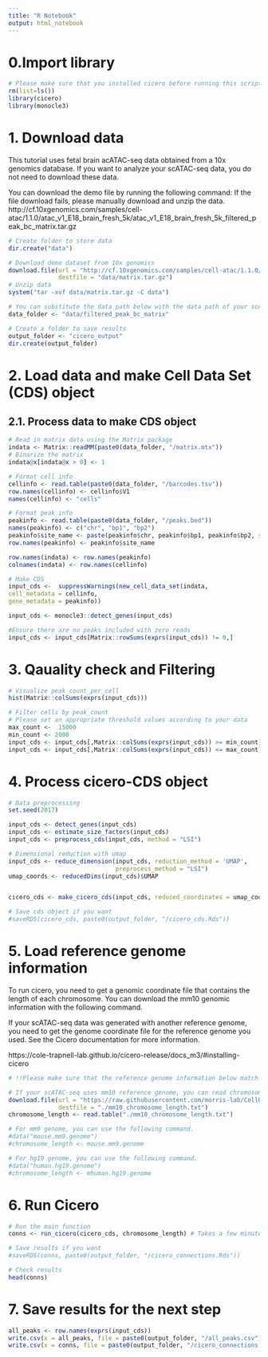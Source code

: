 ```yaml
---
title: "R Notebook"
output: html_notebook
---
```

# 0.Import library
```r
# Please make sure that you installed cicero before running this script
rm(list=ls())
library(cicero)
library(monocle3)

```

# 1. Download data

This tutorial uses fetal brain acATAC-seq data obtained from a 10x genomics database.
If you want to analyze your scATAC-seq data, you do not need to download these data.


You can download the demo file by running the following command:
If the file download fails, please manually download and unzip the data.
http://cf.10xgenomics.com/samples/cell-atac/1.1.0/atac_v1_E18_brain_fresh_5k/atac_v1_E18_brain_fresh_5k_filtered_peak_bc_matrix.tar.gz

```r
# Create folder to store data
dir.create("data")

# Download demo dataset from 10x genomics 
download.file(url = "http://cf.10xgenomics.com/samples/cell-atac/1.1.0/atac_v1_E18_brain_fresh_5k/atac_v1_E18_brain_fresh_5k_filtered_peak_bc_matrix.tar.gz",
              destfile = "data/matrix.tar.gz")
# Unzip data
system("tar -xvf data/matrix.tar.gz -C data")
```

```r
# You can substitute the data path below with the data path of your scATAC data.
data_folder <- "data/filtered_peak_bc_matrix"

# Create a folder to save results
output_folder <- "cicero_output"
dir.create(output_folder)
```


# 2. Load data and make Cell Data Set (CDS) object 
## 2.1. Process data to make CDS object

```r
# Read in matrix data using the Matrix package
indata <- Matrix::readMM(paste0(data_folder, "/matrix.mtx")) 
# Binarize the matrix
indata@x[indata@x > 0] <- 1

# Format cell info
cellinfo <- read.table(paste0(data_folder, "/barcodes.tsv"))
row.names(cellinfo) <- cellinfo$V1
names(cellinfo) <- "cells"

# Format peak info
peakinfo <- read.table(paste0(data_folder, "/peaks.bed"))
names(peakinfo) <- c("chr", "bp1", "bp2")
peakinfo$site_name <- paste(peakinfo$chr, peakinfo$bp1, peakinfo$bp2, sep="_")
row.names(peakinfo) <- peakinfo$site_name

row.names(indata) <- row.names(peakinfo)
colnames(indata) <- row.names(cellinfo)

# Make CDS
input_cds <-  suppressWarnings(new_cell_data_set(indata,
cell_metadata = cellinfo,
gene_metadata = peakinfo))

input_cds <- monocle3::detect_genes(input_cds)

#Ensure there are no peaks included with zero reads
input_cds <- input_cds[Matrix::rowSums(exprs(input_cds)) != 0,] 
```

# 3. Qauality check and Filtering
```r
# Visualize peak_count_per_cell
hist(Matrix::colSums(exprs(input_cds)))
```

```r
# Filter cells by peak_count
# Please set an appropriate threshold values according to your data 
max_count <-  15000
min_count <- 2000
input_cds <- input_cds[,Matrix::colSums(exprs(input_cds)) >= min_count] 
input_cds <- input_cds[,Matrix::colSums(exprs(input_cds)) <= max_count] 

```


# 4. Process cicero-CDS object

```r
# Data preprocessing
set.seed(2017)

input_cds <- detect_genes(input_cds)
input_cds <- estimate_size_factors(input_cds)
input_cds <- preprocess_cds(input_cds, method = "LSI")

# Dimensional reduction with umap
input_cds <- reduce_dimension(input_cds, reduction_method = 'UMAP', 
                              preprocess_method = "LSI")
umap_coords <- reducedDims(input_cds)$UMAP


cicero_cds <- make_cicero_cds(input_cds, reduced_coordinates = umap_coords)

# Save cds object if you want
#saveRDS(cicero_cds, paste0(output_folder, "/cicero_cds.Rds"))

```

# 5. Load reference genome information

To run cicero, you need to get a genomic coordinate file that contains the length of each chromosome.
You can download the mm10 genomic information with the following command.

If your scATAC-seq data was generated with another reference genome, you need to get the genome coordinate file for the reference genome you used. See the Cicero documentation for more information.

https://cole-trapnell-lab.github.io/cicero-release/docs_m3/#installing-cicero

```r
# !!Please make sure that the reference genome information below match the reference genome of your scATAC-seq data.

# If your scATAC-seq uses mm10 reference genome, you can read chromosome length file with the following command.
download.file(url = "https://raw.githubusercontent.com/morris-lab/CellOracle/master/docs/demo_data/mm10_chromosome_length.txt",
              destfile = "./mm10_chromosome_length.txt")
chromosome_length <- read.table("./mm10_chromosome_length.txt")

# For mm9 genome, you can use the following command.
#data("mouse.mm9.genome")
#chromosome_length <- mouse.mm9.genome

# For hg19 genome, you can use the following command.
#data("human.hg19.genome")
#chromosome_length <- mhuman.hg19.genome


```

# 6. Run Cicero

```r
# Run the main function
conns <- run_cicero(cicero_cds, chromosome_length) # Takes a few minutes to run

# Save results if you want
#saveRDS(conns, paste0(output_folder, "/cicero_connections.Rds"))

# Check results
head(conns)
```

# 7. Save results for the next step

```r
all_peaks <- row.names(exprs(input_cds))
write.csv(x = all_peaks, file = paste0(output_folder, "/all_peaks.csv"))
write.csv(x = conns, file = paste0(output_folder, "/cicero_connections.csv"))

```


